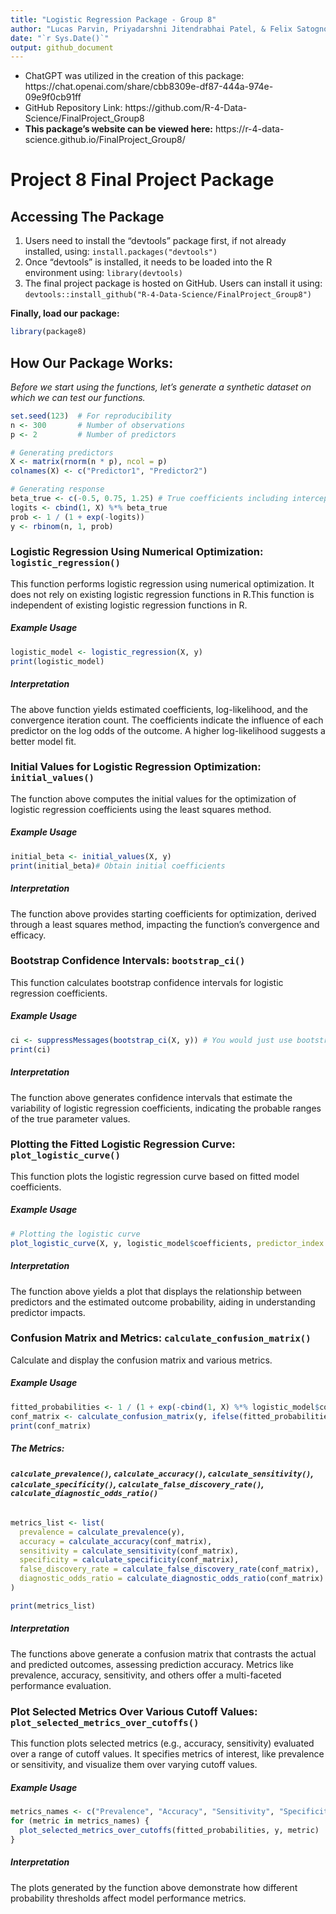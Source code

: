```yaml
---
title: "Logistic Regression Package - Group 8"
author: "Lucas Parvin, Priyadarshni Jitendrabhai Patel, & Felix Satognon "
date: "`r Sys.Date()`"
output: github_document
---
```

+ ChatGPT was utilized in the creation of this package: https://chat.openai.com/share/cbb8309e-df87-444a-974e-09e9f0cb91ff
+ GitHub Repository Link: https://github.com/R-4-Data-Science/FinalProject_Group8
+ **This package's website can be viewed here:** https://r-4-data-science.github.io/FinalProject_Group8/


# **Project 8 Final Project Package**

## **Accessing The Package**

1. Users need to install the "devtools" package first, if not already installed, using: `install.packages("devtools")`
2. Once "devtools" is installed, it needs to be loaded into the R environment using: `library(devtools)`
3. The final project package is hosted on GitHub. Users can install it using: `devtools::install_github("R-4-Data-Science/FinalProject_Group8")`

**Finally, load our package:**

```r
library(package8)
```

  
## **How Our Package Works:**

*Before we start using the functions, let's generate a synthetic dataset on which we can test our functions.*

```r
set.seed(123)  # For reproducibility
n <- 300       # Number of observations
p <- 2         # Number of predictors

# Generating predictors
X <- matrix(rnorm(n * p), ncol = p)
colnames(X) <- c("Predictor1", "Predictor2")

# Generating response
beta_true <- c(-0.5, 0.75, 1.25) # True coefficients including intercept
logits <- cbind(1, X) %*% beta_true
prob <- 1 / (1 + exp(-logits))
y <- rbinom(n, 1, prob)
```


### **Logistic Regression Using Numerical Optimization: `logistic_regression()`**

This function performs logistic regression using numerical optimization. It does not rely on existing logistic regression functions in R.This function is independent of existing logistic regression functions in R.

##### *Example Usage*
```r
logistic_model <- logistic_regression(X, y)
print(logistic_model)

```
##### *Interpretation*
The above function yields estimated coefficients, log-likelihood, and the convergence iteration count. The coefficients indicate the influence of each predictor on the log odds of the outcome. A higher log-likelihood suggests a better model fit.


### **Initial Values for Logistic Regression Optimization: `initial_values()`**
The function above computes the initial values for the optimization of logistic regression coefficients using the least squares method.

##### *Example Usage*
```r
initial_beta <- initial_values(X, y)
print(initial_beta)# Obtain initial coefficients
```
##### *Interpretation*
The function above provides starting coefficients for optimization, derived through a least squares method, impacting the function's convergence and efficacy.

### **Bootstrap Confidence Intervals: `bootstrap_ci()`**
This function calculates bootstrap confidence intervals for logistic regression coefficients.

##### *Example Usage*
```r
ci <- suppressMessages(bootstrap_ci(X, y)) # You would just use bootstrap_ci(X, y). Messages suppressed here for concise documentation
print(ci)
```

##### *Interpretation*
The function above generates confidence intervals that estimate the variability of logistic regression coefficients, indicating the probable ranges of the true parameter values.


### **Plotting the Fitted Logistic Regression Curve: `plot_logistic_curve()`**
This function plots the logistic regression curve based on fitted model coefficients.

##### *Example Usage*
```r
# Plotting the logistic curve
plot_logistic_curve(X, y, logistic_model$coefficients, predictor_index = 1)
```

##### *Interpretation*
The function above yields a plot that displays the relationship between predictors and the estimated outcome probability, aiding in understanding predictor impacts.


### **Confusion Matrix and Metrics: `calculate_confusion_matrix()`**
Calculate and display the confusion matrix and various metrics.

##### *Example Usage*
```r
fitted_probabilities <- 1 / (1 + exp(-cbind(1, X) %*% logistic_model$coefficients))
conf_matrix <- calculate_confusion_matrix(y, ifelse(fitted_probabilities > 0.5, 1, 0))
print(conf_matrix)
```
##### **The Metrics:**
###### **`calculate_prevalence()`, `calculate_accuracy()`, `calculate_sensitivity()`, `calculate_specificity()`, `calculate_false_discovery_rate()`, `calculate_diagnostic_odds_ratio()`**
```r
metrics_list <- list(
  prevalence = calculate_prevalence(y),
  accuracy = calculate_accuracy(conf_matrix),
  sensitivity = calculate_sensitivity(conf_matrix),
  specificity = calculate_specificity(conf_matrix),
  false_discovery_rate = calculate_false_discovery_rate(conf_matrix),
  diagnostic_odds_ratio = calculate_diagnostic_odds_ratio(conf_matrix)
)

print(metrics_list)
```
##### *Interpretation*
The functions above generate a confusion matrix that contrasts the actual and predicted outcomes, assessing prediction accuracy. Metrics like prevalence, accuracy, sensitivity, and others offer a multi-faceted performance evaluation.


### **Plot Selected Metrics Over Various Cutoff Values: `plot_selected_metrics_over_cutoffs()`**

This function plots selected metrics (e.g., accuracy, sensitivity) evaluated over a range of cutoff values. It specifies metrics of interest, like prevalence or sensitivity, and visualize them over varying cutoff values.

##### *Example Usage*
```r
metrics_names <- c("Prevalence", "Accuracy", "Sensitivity", "Specificity", "False Discovery Rate", "Diagnostic Odds Ratio")
for (metric in metrics_names) {
  plot_selected_metrics_over_cutoffs(fitted_probabilities, y, metric)
}

```

##### *Interpretation*
The plots generated by the function above demonstrate how different probability thresholds affect model performance metrics.











